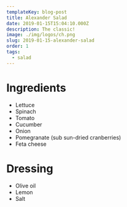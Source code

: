 ```yaml
---
templateKey: blog-post
title: Alexander Salad
date: 2019-01-15T15:04:10.000Z
description: The classic!
image: ./img/logos/ch.png
slug: 2019-01-15-alexander-salad
order: 1
tags:
  - salad
---
```


# Ingredients

- Lettuce
- Spinach
- Tomato
- Cucumber
- Onion
- Pomegranate (sub sun-dried cranberries)
- Feta cheese

# Dressing

- Olive oil
- Lemon
- Salt
